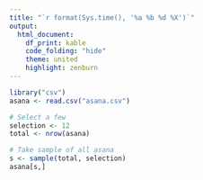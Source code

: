 ```yaml
---
title: "`r format(Sys.time(), '%a %b %d %X')`"
output:
  html_document:
    df_print: kable
    code_folding: "hide"
    theme: united
    highlight: zenburn
---
```


```r
library("csv")
asana <- read.csv("asana.csv")

# Select a few
selection <- 12
total <- nrow(asana)

# Take sample of all asana
s <- sample(total, selection)
asana[s,]
```
